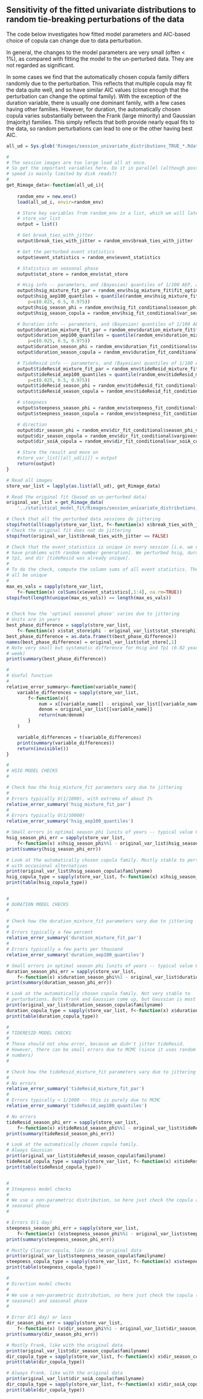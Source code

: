 Sensitivity of the fitted univariate distributions to random tie-breaking perturbations of the data
---------------------------------------------------------------------------------------------------

The code below investigates how fitted model parameters and AIC-based choice of
copula can change due to data perturbation.

In general, the changes to the model parameters are very small (often < 1%), as
compared with fitting the model to the un-perturbed data. They are not regarded
as significant.

In some cases we find that the automatically chosen copula family differs
randomly due to the perturbation. This reflects that multiple copula may fit
the data quite well, and so have similar AIC values (close enough that the
perturbation can change the optimal family). With the exception of the duration
variable, there is usually one dominant family, with a few cases having other
families. However, for duration, the automatically chosen copula varies
substantially between the Frank (large minority) and Gaussian (majority)
families. This simply reflects that both provide nearly equal fits to the data,
so random perturbations can lead to one or the other having best AIC.


```r

all_ud = Sys.glob('Rimages/session_univariate_distributions_TRUE_*.Rdata')

#
# The session images are too large load all at once.
# So get the important variables here. Do it in parallel (although possibly
# speed is mainly limited by disk reads?) 
#
get_Rimage_data<-function(all_ud_i){
    
    random_env = new.env()
    load(all_ud_i, envir=random_env)

    # Store key variables from random_env in a list, which we will later put in
    # store_var_list
    output = list()

    # Get break_ties_with_jitter
    output$break_ties_with_jitter = random_env$break_ties_with_jitter

    # Get the perturbed event statistics
    output$event_statistics = random_env$event_statistics

    # Statistics on seasonal phase
    output$stat_store = random_env$stat_store

    # Hsig info -- parameters, and (Bayesian) quantiles of 1/100 AEP, and seasonal copula type, and seasonal phase
    output$hsig_mixture_fit_par = random_env$hsig_mixture_fit$fit_optim$par
    output$hsig_aep100_quantiles = quantile(random_env$hsig_mixture_fit$ari_100_chains[[1]], 
        p=c(0.025, 0.5, 0.975))
    output$hsig_season_phi = random_env$hsig_fit_conditional$season_phi_value$minimum
    output$hsig_season_copula = random_env$hsig_fit_conditional$var_season_copula

    # Duration info -- parameters, and (Bayesian) quantiles of 1/100 AEP, and seasonal copula type, and seasonal phase
    output$duration_mixture_fit_par = random_env$duration_mixture_fit$fit_optim$par
    output$duration_aep100_quantiles = quantile(random_env$duration_mixture_fit$ari_100_chains[[1]], 
        p=c(0.025, 0.5, 0.975))
    output$duration_season_phi = random_env$duration_fit_conditional$season_phi_value$minimum
    output$duration_season_copula = random_env$duration_fit_conditional$var_season_copula

    # TideResid info -- parameters, and (Bayesian) quantiles of 1/100 AEP, and seasonal copula type, and seasonal phase
    output$tideResid_mixture_fit_par = random_env$tideResid_mixture_fit$fit_optim$par
    output$tideResid_aep100_quantiles = quantile(random_env$tideResid_mixture_fit$ari_100_chains[[1]], 
        p=c(0.025, 0.5, 0.975))
    output$tideResid_season_phi = random_env$tideResid_fit_conditional$season_phi_value$minimum
    output$tideResid_season_copula = random_env$tideResid_fit_conditional$var_season_copula

    # steepness
    output$steepness_season_phi = random_env$steepness_fit_conditional$season_phi_value$minimum
    output$steepness_season_copula = random_env$steepness_fit_conditional$var_season_copula 

    # direction
    output$dir_season_phi = random_env$dir_fit_conditional$season_phi_value$minimum
    output$dir_season_copula = random_env$dir_fit_conditional$vargivensoiA_season_copula 
    output$dir_soiA_copula = random_env$dir_fit_conditional$var_soiA_copula

    # Store the result and move on
    #store_var_list[[all_ud[i]]] = output
    return(output)
}

# Read all images
store_var_list = lapply(as.list(all_ud), get_Rimage_data)

# Read the original fit (based on un-perturbed data)
original_var_list = get_Rimage_data(
    '../statistical_model_fit/Rimages/session_univariate_distributions_FALSE_0.Rdata')

# Check that all the perturbed data sessions do jittering
stopifnot(all(sapply(store_var_list, f<-function(x) x$break_ties_with_jitter)))
# Check the original fit does not do jittering
stopifnot(original_var_list$break_ties_with_jitter == FALSE)

# Check that the event_statistics is unique in every session [i.e. we didn't
# have problems with random number generation]. We perturbed hsig, duration,
# tp1, and dir [tideResid was already unique].
#
# To do the check, compute the column sums of all event statistics. They should
# all be unique
#
max_es_vals = sapply(store_var_list, 
    f<-function(x) colSums(x$event_statistics[,1:4], na.rm=TRUE))
stopifnot(length(unique(max_es_vals)) == length(max_es_vals))


# Check how the 'optimal seasonal phase' varies due to jittering
# Units are in years
best_phase_difference = sapply(store_var_list, 
    f<-function(x) x$stat_store$phi - original_var_list$stat_store$phi)
best_phase_difference = as.data.frame(t(best_phase_difference))
names(best_phase_difference) = original_var_list$stat_store[,1]
# Note very small but systematic difference for Hsig and Tp1 (0.02 years ~ 1
# week)
print(summary(best_phase_difference))

#
# Useful function
#
relative_error_summary<-function(variable_name){
    variable_differences = sapply(store_var_list,
        f<-function(x){
            num = x[[variable_name]] - original_var_list[[variable_name]]
            denom = original_var_list[[variable_name]]
            return(num/denom)
        }
    )

    variable_differences = t(variable_differences)
    print(summary(variable_differences))
    return(invisible())
}

#
# HSIG MODEL CHECKS
#

# Check how the hsig_mixture_fit parameters vary due to jittering
#
# Errors typically O(1/1000), with extrema of about 1%
relative_error_summary('hsig_mixture_fit_par')
#
# Errors typically O(1/10000)
relative_error_summary('hsig_aep100_quantiles')

# Small errors in optimal season phi [units of years -- typical value O(1 day)]
hsig_season_phi_err = sapply(store_var_list, 
    f<-function(x) x$hsig_season_phi%%1 - original_var_list$hsig_season_phi%%1)
print(summary(hsig_season_phi_err))

# Look at the automatically chosen copula family. Mostly stable to perturbations,
# with occasional alternatives
print(original_var_list$hsig_season_copula$familyname)
hsig_copula_type = sapply(store_var_list, f<-function(x) x$hsig_season_copula$familyname)
print(table(hsig_copula_type))


#
# DURATION MODEL CHECKS
#

# Check how the duration_mixture_fit parameters vary due to jittering
#
# Errors typically a few percent
relative_error_summary('duration_mixture_fit_par')
#
# Errors typically a few parts per thousand 
relative_error_summary('duration_aep100_quantiles')

# Small errors in optimal season phi [units of years -- typical value O(1 day)]
duration_season_phi_err = sapply(store_var_list, 
    f<-function(x) x$duration_season_phi%%1 - original_var_list$duration_season_phi%%1)
print(summary(duration_season_phi_err))

# Look at the automatically chosen copula family. Not very stable to
# perturbations. Both Frank and Gaussian come up, but Gaussian is most common. 
print(original_var_list$duration_season_copula$familyname)
duration_copula_type = sapply(store_var_list, f<-function(x) x$duration_season_copula$familyname)
print(table(duration_copula_type))

#
# TIDERESID MODEL CHECKS
#
# These should not show error, because we didn't jitter tideResid.
# However, there can be small errors due to MCMC (since it uses random
# numbers)
#

# Check how the tideResid_mixture_fit parameters vary due to jittering
#
# No errors
relative_error_summary('tideResid_mixture_fit_par')
#
# Errors typically < 1/1000 -- this is purely due to MCMC
relative_error_summary('tideResid_aep100_quantiles')

# No errors
tideResid_season_phi_err = sapply(store_var_list, 
    f<-function(x) x$tideResid_season_phi%%1 - original_var_list$tideResid_season_phi%%1)
print(summary(tideResid_season_phi_err))

# Look at the automatically chosen copula family. 
# Always Gaussian
print(original_var_list$tideResid_season_copula$familyname)
tideResid_copula_type = sapply(store_var_list, f<-function(x) x$tideResid_season_copula$familyname)
print(table(tideResid_copula_type))


#
# Steepness model checks
#
# We use a non-parametric distribution, so here just check the copula and
# seasonal phase
#

# Errors O(1 day)
steepness_season_phi_err = sapply(store_var_list, 
    f<-function(x) (x$steepness_season_phi%%1 - original_var_list$steepness_season_phi%%1))
print(summary(steepness_season_phi_err))

# Mostly Clayton copula, like in the original data
print(original_var_list$steepness_season_copula$familyname)
steepness_copula_type = sapply(store_var_list, f<-function(x) x$steepness_season_copula$familyname)
print(table(steepness_copula_type))

#
# Direction model checks
#
# We use a non-parametric distribution, so here just check the copula (soiA +
# seasonal) and seasonal phase
#

# Error O(1 day) or less
dir_season_phi_err = sapply(store_var_list, 
    f<-function(x) (x$dir_season_phi%%1 - original_var_list$dir_season_phi%%1))
print(summary(dir_season_phi_err))

# Mostly Frank, like with the original data 
print(original_var_list$dir_season_copula$familyname)
dir_copula_type = sapply(store_var_list, f<-function(x) x$dir_season_copula$familyname)
print(table(dir_copula_type))

# Always Frank, like with the original data
print(original_var_list$dir_soiA_copula$familyname)
dir_copula_type = sapply(store_var_list, f<-function(x) x$dir_soiA_copula$familyname)
print(table(dir_copula_type))

```
